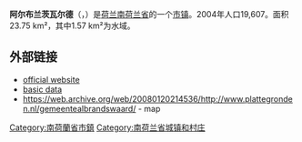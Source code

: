 {{Unreferenced|time=2018-08-23T12:57:12+00:00}}
{{Infobox settlement
<!-- See Template:Infobox settlement for additional fields and descriptions -->
<!-- Name and transliteration -->
| name                    = 阿尔布兰茨瓦尔德<br>Albrandswaard
| settlement_type         = [[市镇_(荷兰)|市镇]]
<!-- Images, nickname, motto -->
| image_skyline           = WLM - RobertsNL - 32473.jpg
| image_alt               = White castle in the middle of a pond with some other building on the side
| image_caption           = 罗恩（Rhoon）城堡
| image_flag              = Albrandswaard flag.svg
| flag_size               = 100x67px
| flag_alt                = Blue vertical banner on the left with 3 vertically stacked white shields with 5 blue points each. Alternating red and yellow triangles on the rest of the flag. 
| image_shield            = Albrandswaard wapen.svg
| shield_size             = 100x80px
| shield_alt              = Similar to flag with crown on top and items placed differently.
<!-- Maps, coordinates -->
| image_map               = Map - NL - Municipality code 0613 (2009).svg
| map_alt                 = Highlighted position of Albrandswaard in a municipal map of South Holland
| map_caption             = 阿尔布兰茨瓦尔德在南荷兰省的位置
| coordinates             = {{coord|51|52|N|4|24|E|region:NL|display=inline,title}}
| coordinates_footnotes   = 
| subdivision_type        = [[世界政區索引|国家]]
| subdivision_name        = {{NL}}
| subdivision_type1       = [[荷蘭省份|省份]]
| subdivision_name1       = [[南荷兰省|南荷兰省]]
| government_footnotes    = <ref name="mayor_now">{{cite web
 |url          = http://www.albrandswaard.nl/index.php?simaction=content&mediumid=6&pagid=858
 |title        = Samenstelling college
 |trans-title  = Board members
 |language     = nl
 |author       = <!--Staff writer(s); no by-line.-->
 |work         = Bestuur en organisatie
 |publisher    = Gemeente Albrandswaard
 |accessdate   = 19 June 2013
 |archive-url  = https://web.archive.org/web/20120718023304/http://www.albrandswaard.nl/index.php?simaction=content&mediumid=6&pagid=858
 |archive-date = 2012-07-18
 |url-status     = dead
}}</ref>
| governing_body          = 市议会
| leader_party            = [[Democrats_66|D66]]
| leader_title            = 市长
| leader_name             = [[Jolanda_de_Witte|Jolanda de Witte]]
<!-- Geographic information -->
| unit_pref               = Metric
<!-- ALL fields with measurements have automatic unit conversion -->
<!-- for references: use <ref> tags -->
| area_footnotes          = <ref>{{Dutch municipality total area|dataref}}</ref>
<!-- square kilometers -->
| area_total_km2          = {{Dutch municipality total area|Albrandswaard}}
| area_land_km2           = {{Dutch municipality land area|Albrandswaard}}
| area_water_km2          = {{Dutch municipality water area|Albrandswaard}}
| elevation_footnotes     = <ref name="AHN">{{cite web
 |url=http://www.ahn.nl/postcodetool 
 |title=Postcodetool for 3176PD 
 |language=nl 
 |author=<!--Staff writer(s); no by-line.--> 
 |work=Actueel Hoogtebestand Nederland 
 |publisher=Het Waterschapshuis 
 |accessdate=20 June 2013 
 |url-status=dead 
 |archiveurl=https://web.archive.org/web/20130921053543/http://www.ahn.nl/postcodetool 
 |archivedate=21 September 2013 
}}</ref>
| elevation_m             = 0
<!-- Population, demographics -->
| population_footnotes    = <ref>{{Dutch municipality population|dataref}}</ref>
| population_total        = {{Dutch municipality population|Albrandswaard}}
| population_as_of        = {{MONTHNAME|{{Dutch municipality population|popbasemonth}}}} {{Dutch municipality population|popbaseyear}}
| population_density_km2  = {{Dutch municipality population density|Albrandswaard}} <!-- For automatic calculation: auto-->
| population_demonym      = Albrandswaarder
<!-- Other information -->
| timezone1               = [[Central_European_Time|CET]]
| utc_offset1             = +1
| timezone1_DST           = [[Central_European_Summer_Time|CEST]]
| utc_offset1_DST         = +2
| postal_code_type        = 邮政编码
| postal_code             = 3160–3176
| area_code_type          = 电话区号
| area_code               = 010
| twin1                   = 
| twin1_country           = 
| website                 = {{URL|1=http://www.albrandswaard.nl}}
| footnotes               =
}}

'''阿尔布兰茨瓦尔德'''（{{lang-nl|Albrandswaard}}，{{IPA-nl|ɑlˌbrɑntsˈʋaːrt|lang|Nl-Albrandswaard.ogg}}）是[[荷兰|荷兰]][[南荷兰省|南荷兰省]]的一个[[市镇_(荷兰)|市镇]]。2004年人口19,607。面积23.75 km²，其中1.57 km²为水域。

==外部链接==
*[http://www.albrandswaard.nl official website]
*[https://web.archive.org/web/20081216025252/http://www.sdu.nl/staatscourant/gemeentes/gem8zh.htm basic data]
*https://web.archive.org/web/20080120214536/http://www.plattegronden.nl/gemeentealbrandswaard/ - map

{{South Holland Province}}

[[Category:南荷蘭省市鎮|Category:南荷蘭省市鎮]]
[[Category:南荷兰省城镇和村庄|Category:南荷兰省城镇和村庄]]